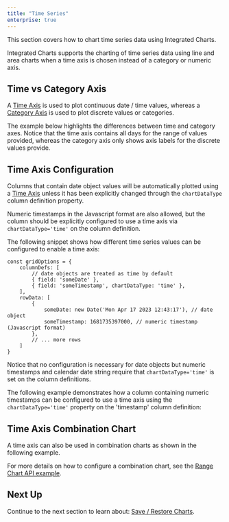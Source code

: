 ```yaml
---
title: "Time Series"
enterprise: true
---
```


This section covers how to chart time series data using Integrated Charts.

Integrated Charts supports the charting of time series data using line and area charts when a time axis is chosen instead
of a category or numeric axis.

## Time vs Category Axis

A [Time Axis](/charts-axes-types/#time) is used to plot continuous date / time values, whereas a
[Category Axis](/charts-axes-types/#category) is used to plot discrete values or categories.

The example below highlights the differences between time and category axes. Notice that the time axis contains all
days for the range of values provided, whereas the category axis only shows axis labels for the discrete values
provide.

<GridExampleRunner title='Time vs Category Axis' name='time-vs-category' type='generated' options='{ "exampleHeight": 740, "enterprise": true, "modules": ["clientside", "menu", "charts"]}'></GridExampleRunner>

## Time Axis Configuration

Columns that contain date object values will be automatically plotted using a [Time Axis](/charts-axes-types/#time)
unless it has been explicitly changed through the `chartDataType` column definition property.

Numeric timestamps in the Javascript format are also allowed, but the column should be explicitly configured to use a time axis
via `chartDataType='time'` on the column definition.

The following snippet shows how different time series values can be configured to enable a time axis:

```
const gridOptions = {
    columnDefs: [
        // date objects are treated as time by default
        { field: 'someDate' },
        { field: 'someTimestamp', chartDataType: 'time' },
    ],
    rowData: [
        {
            someDate: new Date('Mon Apr 17 2023 12:43:17'), // date object
            someTimestamp: 1681735397000, // numeric timestamp (Javascript format)
        },
        // ... more rows
    ]
}
```

Notice that no configuration is necessary for date objects but numeric timestamps and calendar date string require
that `chartDataType='time'` is set on the column definitions.

The following example demonstrates how a column containing numeric timestamps can be configured to use a time axis using
the `chartDataType='time'` property on the 'timestamp' column definition:

<GridExampleRunner title='Time Axis Configuration' name='time-axis-config' type='generated' options='{ "exampleHeight": 740, "enterprise": true, "modules": ["clientside", "menu", "charts"]}'></GridExampleRunner>

## Time Axis Combination Chart

A time axis can also be used in combination charts as shown in the following example.

For more details on how to configure a combination chart, see the [Range Chart API example](/integrated-charts-api-range-chart/#combination-charts).

<GridExampleRunner title='Time Axis Combination Chart' name='time-combination-chart' type='generated' options='{ "enterprise": true, "modules": ["clientside", "menu", "charts", "rowgrouping"], "exampleHeight": 790 }'></GridExampleRunner>

## Next Up

Continue to the next section to learn about: [Save / Restore Charts](/integrated-charts-api-save-restore-charts/).
